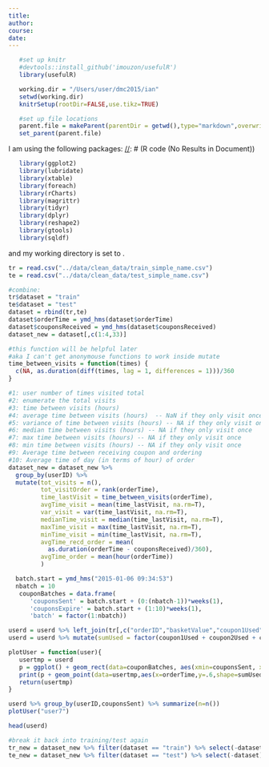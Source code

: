 ```yaml
---
title: 
author: 
course: 
date: 
---
```


[//]: # (R code (No Results in Document))
```r
   #set up knitr
   #devtools::install_github('imouzon/usefulR')
   library(usefulR)

   working.dir = "/Users/user/dmc2015/ian"
   setwd(working.dir)
   knitrSetup(rootDir=FALSE,use.tikz=TRUE)

   #set up file locations
   parent.file = makeParent(parentDir = getwd(),type="markdown",overwrite=FALSE)
   set_parent(parent.file)
```
I am using the following packages:
[//]: # (R code (No Results in Document))
```r
   library(ggplot2)
   library(lubridate)
   library(xtable)
   library(foreach)
   library(rCharts)
   library(magrittr)
   library(tidyr)
   library(dplyr)
   library(reshape2)
   library(gtools)
   library(sqldf)
```
and my working directory is set to \verb!dmc2015/ian!.


[//]: # (: R code (No Results in Document))
```r
tr = read.csv("../data/clean_data/train_simple_name.csv")
te = read.csv("../data/clean_data/test_simple_name.csv")

#combine:
tr$dataset = "train"
te$dataset = "test"
dataset = rbind(tr,te)
dataset$orderTime = ymd_hms(dataset$orderTime)
dataset$couponsReceived = ymd_hms(dataset$couponsReceived)
dataset_new = dataset[,c(1:4,33)]

#this function will be helpful later
#aka I can't get anonymouse functions to work inside mutate
time_between_visits = function(times) {
  c(NA, as.duration(diff(times, lag = 1, differences = 1)))/360
}

#1: user number of times visited total
#2: enumerate the total visits
#3: time between visits (hours)
#4: average time between visits (hours)  -- NaN if they only visit once
#5: variance of time between visits (hours) -- NA if they only visit once
#6: median time between visits (hours) -- NA if they only visit once
#7: max time between visits (hours) -- NA if they only visit once
#8: min time between visits (hours) -- NA if they only visit once
#9: Average time between receiving coupon and ordering
#10: Average time of day (in terms of hour) of order
dataset_new = dataset_new %>% 
  group_by(userID) %>% 
  mutate(tot_visits = n(),
         tot_visitOrder = rank(orderTime),
         time_lastVisit = time_between_visits(orderTime),
         avgTime_visit = mean(time_lastVisit, na.rm=T),
         var_visit = var(time_lastVisit, na.rm=T),
         medianTime_visit = median(time_lastVisit, na.rm=T),
         maxTime_visit = max(time_lastVisit, na.rm=T),
         minTime_visit = min(time_lastVisit, na.rm=T),
         avgTime_recd_order = mean(
           as.duration(orderTime - couponsReceived)/360),
         avgTime_order = mean(hour(orderTime))
         )

  batch.start = ymd_hms("2015-01-06 09:34:53")
  nbatch = 10
   couponBatches = data.frame(
      'couponsSent' = batch.start + (0:(nbatch-1))*weeks(1),
      'couponsExpire' = batch.start + (1:10)*weeks(1),
      'batch' = factor(1:nbatch))

userd = userd %>% left_join(tr[,c("orderID","basketValue","coupon1Used","coupon2Used","coupon3Used")],by="orderID") 
userd = userd %>% mutate(sumUsed = factor(coupon1Used + coupon2Used + coupon3Used))

plotUser = function(user){
   usertmp = userd
   p = ggplot() + geom_rect(data=couponBatches, aes(xmin=couponsSent, xmax=couponsSent+weeks(1), ymin=0, ymax=1, fill = batch),alpha=I(.4)) 
   print(p + geom_point(data=usertmp,aes(x=orderTime,y=.6,shape=sumUsed)) + geom_point(data=usertmp,aes(x = couponsReceived,y=.5),color='white'))
   return(usertmp)
}

userd %>% group_by(userID,couponsSent) %>% summarize(n=n())
plotUser("user7")

head(userd)

#break it back into training/test again
tr_new = dataset_new %>% filter(dataset == "train") %>% select(-dataset)
te_new = dataset_new %>% filter(dataset == "test") %>% select(-dataset)
```


